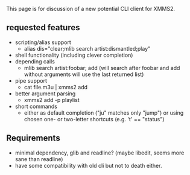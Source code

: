 This page is for discussion of a new potential CLI client for XMMS2.

== requested features ==

* scripting/alias support
** alias dis="clear;mlib search artist:dismantled;play"
* shell functionality (including clever completion)
* depending calls
** mlib search artist:foobar; add (will search after foobar and add without arguments will use the last returned list)
* pipe support
** cat file.m3u | xmms2 add
* better argument parsing
** xmms2 add -p playlist <files>
* short commands
** either as default completion ("ju" matches only "jump") or using chosen one- or two-letter shortcuts (e.g. 't' == "status")

== Requirements ==
* minimal dependency, glib and readline? (maybe libedit, seems more sane than readline)
* have some compatibility with old cli but not to death either.